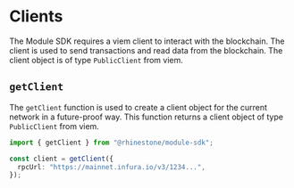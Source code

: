 # Clients

The Module SDK requires a viem client to interact with the blockchain. The client is used to send transactions and read data from the blockchain. The client object is of type `PublicClient` from viem.

## `getClient`

The `getClient` function is used to create a client object for the current network in a future-proof way. This function returns a client object of type `PublicClient` from viem.

```typescript
import { getClient } from "@rhinestone/module-sdk";

const client = getClient({
  rpcUrl: "https://mainnet.infura.io/v3/1234...",
});
```
